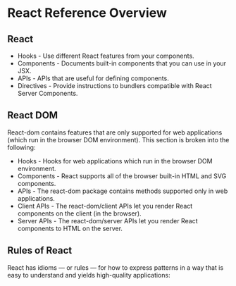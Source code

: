 # React Reference Overview

## React

- Hooks - Use different React features from your components.
- Components - Documents built-in components that you can use in your JSX.
- APIs - APIs that are useful for defining components.
- Directives - Provide instructions to bundlers compatible with React Server Components.

## React DOM

React-dom contains features that are only supported for web applications (which run in the browser DOM environment). This section is broken into the following:

- Hooks - Hooks for web applications which run in the browser DOM environment.
- Components - React supports all of the browser built-in HTML and SVG components.
- APIs - The react-dom package contains methods supported only in web applications.
- Client APIs - The react-dom/client APIs let you render React components on the client (in the browser).
- Server APIs - The react-dom/server APIs let you render React components to HTML on the server.

## Rules of React

React has idioms — or rules — for how to express patterns in a way that is easy to understand and yields high-quality applications: